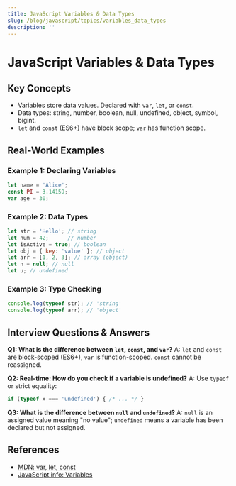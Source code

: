 ```yaml
---
title: JavaScript Variables & Data Types
slug: /blog/javascript/topics/variables_data_types
description: ''
---
```

# JavaScript Variables & Data Types

## Key Concepts
- Variables store data values. Declared with `var`, `let`, or `const`.
- Data types: string, number, boolean, null, undefined, object, symbol, bigint.
- `let` and `const` (ES6+) have block scope; `var` has function scope.

## Real-World Examples

### Example 1: Declaring Variables
```javascript
let name = 'Alice';
const PI = 3.14159;
var age = 30;
```

### Example 2: Data Types
```javascript
let str = 'Hello'; // string
let num = 42;      // number
let isActive = true; // boolean
let obj = { key: 'value' }; // object
let arr = [1, 2, 3]; // array (object)
let n = null; // null
let u; // undefined
```

### Example 3: Type Checking
```javascript
console.log(typeof str); // 'string'
console.log(typeof arr); // 'object'
```

## Interview Questions & Answers

**Q1: What is the difference between `let`, `const`, and `var`?**
A: `let` and `const` are block-scoped (ES6+), `var` is function-scoped. `const` cannot be reassigned.

**Q2: Real-time: How do you check if a variable is undefined?**
A: Use `typeof` or strict equality:
```javascript
if (typeof x === 'undefined') { /* ... */ }
```

**Q3: What is the difference between `null` and `undefined`?**
A: `null` is an assigned value meaning "no value"; `undefined` means a variable has been declared but not assigned.

## References
- [MDN: var, let, const](https://developer.mozilla.org/en-US/docs/Web/JavaScript/Reference/Statements/var)
- [JavaScript.info: Variables](https://javascript.info/variables)
